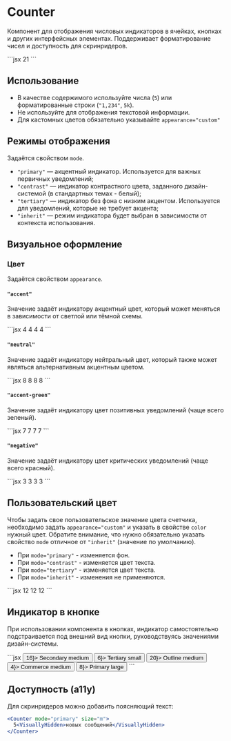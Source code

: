 <Overview>

# Counter

Компонент для отображения числовых индикаторов в ячейках, кнопках и других интерфейсных элементах.
Поддерживает форматирование чисел и доступность для скринридеров.

</Overview>

<Playground>
  ```jsx
  <Counter mode="primary">21</Counter>
  ```
</Playground>

## Использование

- В качестве содержимого используйте числа (`5`) или форматированные строки (`"1,234"`, `5k`).
- Не используйте для отображения текстовой информации.
- Для кастомных цветов обязательно указывайте `appearance="custom"`

## Режимы отображения

Задаётся свойством `mode`.

- `"primary"` — акцентный индикатор. Используется для важных первичных уведомлений;
- `"contrast"` — индикатор контрастного цвета, заданного дизайн-системой (в стандартных темах - белый);
- `"tertiary"` — индикатор без фона с низким акцентом. Используется для уведомлений,
  которые не требует акцента;
- `"inherit"` — режим индикатора будет выбран в зависимости от контекста использования.

## Визуальное оформление

### Цвет

Задаётся свойством `appearance`.

#### `"accent"`

Значение задаёт индикатору акцентный цвет, который может меняться в зависимости от светлой или тёмной схемы.

<Playground>
  ```jsx
  <Counter appearance="accent" mode="primary">
    4
  </Counter>
  <Counter appearance="accent" mode="contrast">
    4
  </Counter>
  <Counter appearance="accent" mode="tertiary">
    4
  </Counter>
  <Counter appearance="accent" mode="inherit">
    4
  </Counter>
  ```
</Playground>

#### `"neutral"`

Значение задаёт индикатору нейтральный цвет, который также может являться альтернативным акцентным цветом.

<Playground>
  ```jsx
  <Counter appearance="neutral" mode="primary">
    8
  </Counter>
  <Counter appearance="neutral" mode="contrast">
    8
  </Counter>
  <Counter appearance="neutral" mode="tertiary">
    8
  </Counter>
  <Counter appearance="neutral" mode="inherit">
    8
  </Counter>
  ```
</Playground>

#### `"accent-green"`

Значение задаёт индикатору цвет позитивных уведомлений (чаще всего зеленый).

<Playground>
  ```jsx
  <Counter appearance="accent-green" mode="primary">
    7
  </Counter>
  <Counter appearance="accent-green" mode="contrast">
    7
  </Counter>
  <Counter appearance="accent-green" mode="tertiary">
    7
  </Counter>
  <Counter appearance="accent-green" mode="inherit">
    7
  </Counter>
  ```
</Playground>

#### `"negative"`

Значение задаёт индикатору цвет критических уведомлений (чаще всего красный).

<Playground>
  ```jsx
  <Counter appearance="accent-red" mode="primary">
    3
  </Counter>
  <Counter appearance="accent-red" mode="contrast">
    3
  </Counter>
  <Counter appearance="accent-red" mode="tertiary">
    3
  </Counter>
  <Counter appearance="accent-red" mode="inherit">
    3
  </Counter>
  ```
</Playground>

## Пользовательский цвет

Чтобы задать свое пользовательское значение цвета счетчика, необходимо задать `appearance="custom"`
и указать в свойстве `color` нужный цвет. Обратите внимание, что нужно обязательно указать
свойство `mode` отличное от `"inherit"` (значение по умолчанию).

- При `mode="primary"` - изменяется фон.
- При `mode="contrast"` - изменяется цвет текста.
- При `mode="tertiary"` - изменяется цвет текста.
- При `mode="inherit"` - изменения не применяются.

<Playground>
  ```jsx
  <Counter appearance="custom" mode="primary" color="#FFA500">
    12
  </Counter>
  <Counter appearance="custom" mode="contrast" color="#FFA500">
    12
  </Counter>
  <Counter appearance="custom" mode="tertiary" color="#FFA500">
    12
  </Counter>
  ```
</Playground>

## Индикатор в кнопке

При использовании компонента в кнопках, индикатор самостоятельно подстраивается под внешний вид кнопки,
руководствуясь значениями дизайн-системы.

<Playground>
  ```jsx
  <Button mode="secondary" size="m" after={<Counter>16</Counter>}>
    Secondary medium
  </Button>
  <Button mode="tertiary" after={<Counter size="s">6</Counter>}>
    Tertiary small
  </Button>
  <Button mode="outline" size="m" after={<Counter>20</Counter>}>
    Outline medium
  </Button>
  <Button mode="primary" appearance="positive" size="m" after={<Counter>4</Counter>}>
    Commerce medium
  </Button>
  <Button size="l" after={<Counter>8</Counter>}>
    Primary large
  </Button>
  ```
</Playground>

## Доступность (a11y)

Для скринридеров можно добавить поясняющий текст:

```jsx
<Counter mode="primary" size="m">
  5<VisuallyHidden>новых сообщений</VisuallyHidden>
</Counter>
```
